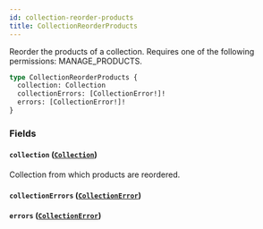 ```yaml
---
id: collection-reorder-products
title: CollectionReorderProducts
---
```


Reorder the products of a collection. Requires one of the following permissions: MANAGE_PRODUCTS.

```graphql
type CollectionReorderProducts {
  collection: Collection
  collectionErrors: [CollectionError!]!
  errors: [CollectionError!]!
}
```

### Fields

#### `collection` ([`Collection`](../../../developer/api-reference/objects/collection))

Collection from which products are reordered.

#### `collectionErrors` ([`CollectionError`](../../../developer/api-reference/objects/collection-error))

#### `errors` ([`CollectionError`](../../../developer/api-reference/objects/collection-error))
